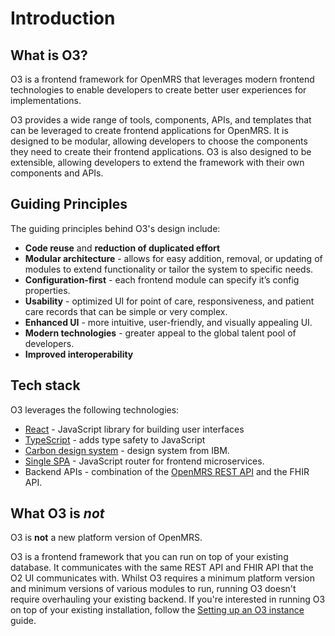 # Introduction

## What is O3?

O3 is a frontend framework for OpenMRS that leverages modern frontend technologies to enable developers to create better user experiences for implementations.

O3 provides a wide range of tools, components, APIs, and templates that can be leveraged to create frontend applications for OpenMRS. It is designed to be modular, allowing developers to choose the components they need to create their frontend applications. O3 is also designed to be extensible, allowing developers to extend the framework with their own components and APIs.

## Guiding Principles

The guiding principles behind O3's design include:

- **Code reuse** and **reduction of duplicated effort**
- **Modular architecture** - allows for easy addition, removal, or updating of modules to extend functionality or tailor the system to specific needs.
- **Configuration-first** - each frontend module can specify it’s config properties.
- **Usability** - optimized UI for point of care, responsiveness, and patient care records that can be simple or very complex.
- **Enhanced UI** - more intuitive, user-friendly, and visually appealing UI.
- **Modern technologies** - greater appeal to the global talent pool of developers.
- **Improved interoperability**

## Tech stack

O3 leverages the following technologies:

- [React](https://react.dev) - JavaScript library for building user interfaces
- [TypeScript](https://typescriptlang.org) - adds type safety to JavaScript
- [Carbon design system](https://carbondesignsystem.com) - design system from IBM.
- [Single SPA](https://single-spa.js.org) - JavaScript router for frontend microservices.
- Backend APIs - combination of the [OpenMRS REST API](https://rest.openmrs.org) and the FHIR API.

## What O3 is _not_

O3 is **not** a new platform version of OpenMRS.

O3 is a frontend framework that you can run on top of your existing database. It communicates with the same REST API and FHIR API that the O2 UI communicates with. Whilst O3 requires a minimum platform version and minimum versions of various modules to run, running O3 doesn't require overhauling your existing backend. If you're interested in running O3 on top of your existing installation, follow the [Setting up an O3 instance](/docs/recipes/set-up-an-o3-instance) guide.